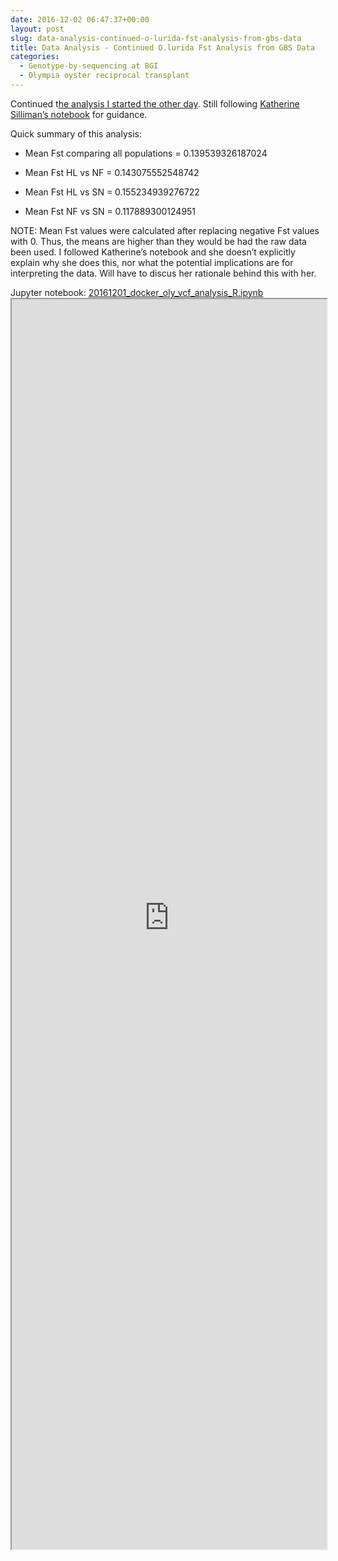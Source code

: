 ```yaml
---
date: 2016-12-02 06:47:37+00:00
layout: post
slug: data-analysis-continued-o-lurida-fst-analysis-from-gbs-data
title: Data Analysis - Continued O.lurida Fst Analysis from GBS Data
categories:
  - Genotype-by-sequencing at BGI
  - Olympia oyster reciprocal transplant
---
```


Continued t[he analysis I started the other day](https://robertslab.github.io/sams-notebook/2016/11/17/data-analysis-initial-o-lurida-fst-determination-from-gbs-data.html). Still following [Katherine Silliman's notebook](https://github.com/ksil91/2016_Notebook/blob/master/2bRAD%20Subset%20Population%20Structure%20Analysis.ipynb) for guidance.

Quick summary of this analysis:




    
  * Mean Fst comparing all populations = 0.139539326187024

    
  * Mean Fst HL vs NF = 0.143075552548742

    
  * Mean Fst HL vs SN = 0.155234939276722

    
  * Mean Fst NF vs SN = 0.117889300124951



NOTE: Mean Fst values were calculated after replacing negative Fst values with 0. Thus, the means are higher than they would be had the raw data been used. I followed Katherine's notebook and she doesn't explicitly explain why she does this, nor what the potential implications are for interpreting the data. Will have to discus her rationale behind this with her.

Jupyter notebook: [20161201_docker_oly_vcf_analysis_R.ipynb](https://github.com/sr320/LabDocs/blob/master/jupyter_nbs/sam/20161201_docker_oly_vcf_analysis_R.ipynb)
<iframe src="https://render.githubusercontent.com/view/ipynb?commit=662b23afba3893bc401598945369542b71051859&enc_url=68747470733a2f2f7261772e67697468756275736572636f6e74656e742e636f6d2f73723332302f4c6162446f63732f363632623233616662613338393362633430313539383934353336393534326237313035313835392f6a7570797465725f6e62732f73616d2f32303136313230315f646f636b65725f6f6c795f7663665f616e616c797369735f522e6970796e62&nwo=sr320%2FLabDocs&path=jupyter_nbs%2Fsam%2F20161201_docker_oly_vcf_analysis_R.ipynb&repository_id=13746500#1267c9cf-b545-4b76-a1e3-fd6cdad77557" width="100%" height="2000" scrolling="yes"></iframe>
